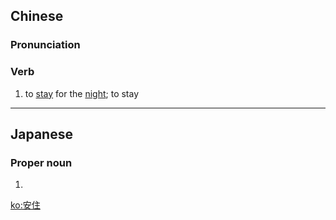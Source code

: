 ==Chinese==
{{zh-forms}}

===Pronunciation===
{{zh-pron
|m=ānzhù
|cat=v
}}

===Verb===
{{zh-verb}}

# {{lb|zh|literary}} to [[stay]] for the [[night]]; to stay

----

==Japanese==
{{ja-kanjitab|あ|すみ|k2=ずみ|r=y}}

===Proper noun===
{{ja-pos|あずみ|proper}}

# {{surname|lang=ja|sort=あずみ}}

[[ko:安住]]